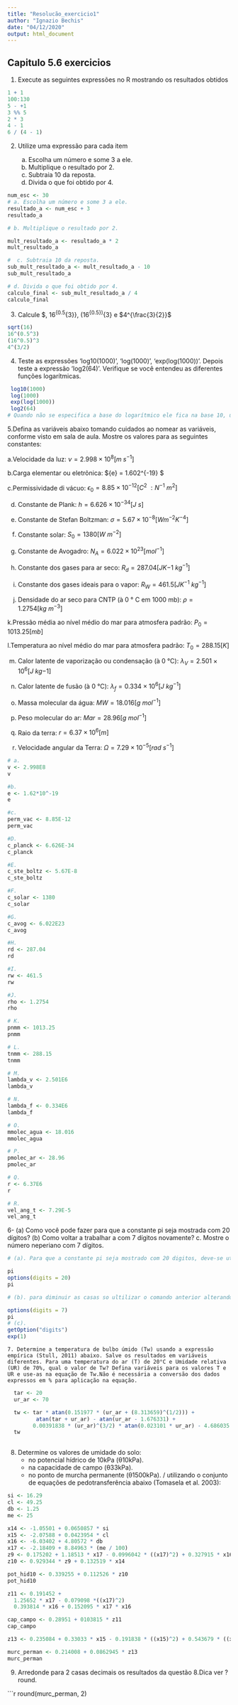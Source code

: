 ---
title: "Resolucão_exercicio1"
author: "Ignazio Bechis"
date: "04/12/2020"
output: html_document
---
## Capitulo  5.6 exercicios 

   1. Execute as seguintes expressões no R mostrando os resultados obtidos 

```{r cars}
1 + 1   
100:130
5 - +1
3 %% 5
2 * 3
4 - 1 
6 / (4 - 1)
```
  
   2. Utilize uma expressão para cada item 
   
       a. Escolha um número e some 3 a ele. 
       b. Multiplique o resultado por 2.
       c. Subtraia 10 da reposta.
       d. Divida o que foi obtido por 4.

```{r}
num_esc <- 30
# a. Escolha um número e some 3 a ele.
resultado_a <- num_esc + 3
resultado_a

# b. Multiplique o resultado por 2.

mult_resultado_a <- resultado_a * 2
mult_resultado_a

#  c. Subtraia 10 da reposta.
sub_mult_resultado_a <- mult_resultado_a - 10
sub_mult_resultado_a

# d. Divida o que foi obtido por 4.
calculo_final <- sub_mult_resultado_a / 4
calculo_final
```

   3. Calcule $\sqrt{16}, 16^{0.5^{3}}, (16^{0.5})^{3} e $4^{\frac{3}{2}}$ 

```{r}
sqrt(16)
16^(0.5^3)
(16^0.5)^3
4^(3/2)

```

   4. Teste as expressões 'log10(1000)', 'log(1000)', 'exp(log(1000))'. Depois teste a expressão 'log2(64)'. Verifique se você entendeu as diferentes funções logarítmicas.
   
```{r}
 log10(1000)
 log(1000)
 exp(log(1000))
 log2(64)
# Quando não se especifica a base do logarítmico ele fica na base 10, um bom exemplo são as linhas 61 e 62 que são iguais porem um a base foi especificada no outro não   
```

   5.Defina as variáveis abaixo tomando cuidados ao nomear as variáveis, conforme visto em sala de aula. Mostre os valores para as seguintes constantes:
   
   a.Velocidade da luz: $\nu = 2.998 \times 10^{8} \left [m\;s^{-1} \right]$
   
   b.Carga elementar ou eletrõnica: ${e} = 1.602\times 10^{-19} \left [C\right] $
   
   c.Permissividade di vácuo: $\epsilon_{0} = 8.85\times 10^{-12}\left [C^{2}\ :N^{-1}\: m^{2} \right ]$
   
   d. Constante de Plank: ${h} = 6.626\times 10^{-34} \left [J\: s\right ]$
   
   e. Constante de Stefan Boltzman: $\sigma = 5.67\times 10^{-8} \left [W m^{-2} K^{-4} \right ]$
   
   f. Constante solar: ${S_{0}} = 1380 \left [W \: m^{-2} \right ]$
   
   g. Constante de Avogadro: ${N_{A}} = 6.022\times 10^{23} \left [mol^{-1} \right ]$
   
   h. Constante dos gases para ar seco: ${R_{d}} = 287.04 \left [J K{-1} \: kg^{-1} \right ]$ 
   
   i. Constante dos gases ideais para o vapor: ${R_{W}} = 461.5 \left [J K^{-1} \: kg^{-1} \right ]$
   
   j. Densidade do ar seco para CNTP (à 0 ° C em 1000 mb): $\rho = 1.2754 \left [kg \: m^{-3} \right ]$
   
   
   k.Pressão média ao nível médio do mar para atmosfera padrão: ${P_{0}} = 1013.25 \left [mb \right ]$
   
   l.Temperatura ao nível médio do mar para atmosfera padrão: ${T_{0}} = 288.15 \left [K \right ]$
   
   m. Calor latente de vaporização ou condensação (à 0 °C): ${\lambda_{V}} = 2.501 \times 10^{6} \left [J \: kg{-1} \right ]$
   
   n. Calor latente de fusão (à 0 °C): ${\lambda _{f}} = 0.334 \times 10^{6} \left [ J \: kg^{-1} \right ]$
   
   o. Massa molecular da água: ${M {W}} = 18.016 \left [g\: mol^{-1} \right ]$
   
   p. Peso molecular do ar: ${M{ar}} = 28.96 \left [ g\: mol^{-1} \right ]$
   
   q. Raio da terra: ${r} = 6.37 \times 10^{6} \left [m \right ]$
   
   r. Velocidade angular da Terra: $\Omega = 7.29 \times 10^{-5} \left [rad\: s^{-1} \right ]$
```{r} 
# a.
v <- 2.998E8
v

#b.
e <- 1.62*10^-19
e

#c.
perm_vac <- 8.85E-12
perm_vac

#D.
c_planck <- 6.626E-34
c_planck

#E.
c_ste_boltz <- 5.67E-8
c_ste_boltz 

#F.
c_solar <- 1380
c_solar 

#G.
c_avog <- 6.022E23
c_avog 

#H.
rd <- 287.04
rd 

#I.
rw <- 461.5
rw 

#J.
rho <- 1.2754
rho

# K.
pnmm <- 1013.25
pnmm

# L.
tnmm <- 288.15
tnmm

# M.
lambda_v <- 2.501E6
lambda_v

# N.
lambda_f <- 0.334E6  
lambda_f

# O.
mmolec_agua <- 18.016
mmolec_agua

# P.
pmolec_ar <- 28.96
pmolec_ar

# Q.
r <- 6.37E6
r

# R.
vel_ang_t <- 7.29E-5
vel_ang_t

```

   6- (a) Como você pode fazer para que a constante pi seja mostrada com 20 dígitos? (b) Como voltar a trabalhar a com 7 dígitos novamente? c. Mostre o número neperiano com 7 dígitos.
   
```{r}    
# (a). Para que a constante pi seja mostrado com 20 digitos, deve-se utilizar a função options(digits = 20)

pi
options(digits = 20)
pi

# (b). para diminuir as casas so ultilizar o comando anterior alterando para a quantidade de casas desejadas 

options(digits = 7)
pi
# (c).
getOption("digits")
exp(1)

```

    7. Determine a temperatura de bulbo úmido (Tw) usando a expressão empírica (Stull, 2011) abaixo. Salve os resultados em variáveis diferentes. Para uma temperatura do ar (T) de 20°C e Umidade relativa (UR) de 70%, qual o valor de Tw? Defina variáveis para os valores T e UR e use-as na equação de Tw.Não é necessária a conversão dos dados expressos em % para aplicação na equação.
    
\begin{aligned}    
T_{w}=T \cdot atan[0.151977 \cdot (UR+8.313659)^{1/2}]+\\
atan(T+UR)-\\
atan(UR-1.676331)+\\
0.00391838(UR)^{3/2}\cdot atan(0.023101\cdot UR)-\\
4.686035
\end{aligned}
```{r}
  tar <- 20
  ur_ar <- 70

  tw <- tar * atan(0.151977 * (ur_ar + (8.313659)^(1/2))) + 
         atan(tar + ur_ar) - atan(ur_ar - 1.676331) +
        0.00391838 * (ur_ar)^(3/2) * atan(0.023101 * ur_ar) - 4.686035
  tw
  
```
8. Determine os valores de umidade do solo:
      + no potencial hídrico de 10kPa (θ10kPa).
      + na capacidade de campo (θ33kPa).
      + no ponto de murcha permanente (θ1500kPa). 
/ utilizando o conjunto de equações de pedotransferência abaixo (Tomasela et al. 2003):


```{r}
si <- 16.29
cl <- 49.25
db <- 1.25
me <- 25

x14 <- -1.05501 + 0.0650857 * si
x15 <- -2.07588 + 0.0423954 * cl
x16 <- -6.03402 + 4.80572 * db
x17 <- -2.18409 + 8.84963 * (me / 100)
z9 <- 0.175202 + 1.18513 * x17 - 0.0996042 * ((x17)^2) + 0.327915 * x16 - 0.0758657 * ((x16)^2)
z10 <- 0.929344 * z9 + 0.132519 * x14

pot_hid10 <- 0.339255 + 0.112526 * z10
pot_hid10

z11 <- 0.191452 + 
  1.25652 * x17 - 0.079098 *((x17)^2)
  0.393814 * x16 + 0.152095 * x17 * x16

cap_campo <- 0.28951 + 0103815 * z11 
cap_campo

z13 <- 0.235084 + 0.33033 * x15 - 0.191838 * ((x15)^2) + 0.543679 * ((x15)^3) + 0.977685 * x17 + 0.304174 * x15 * x17 - 0.218857 * ((x17)^2) - 0.164373 * x15 * ((x17)^2) + 0.0415057 * ((x17)^3) + 0.373361 * x16 + 0.0811861 * x17 * x16 - 0.0768087 * x15 * x17 * x16

murc_perman <- 0.214008 + 0.0862945 * z13
murc_perman
```

9. Arredonde para 2 casas decimais os resultados da questão 8.Dica ver ?round.

```{r}
round(murc_perman, 2)



